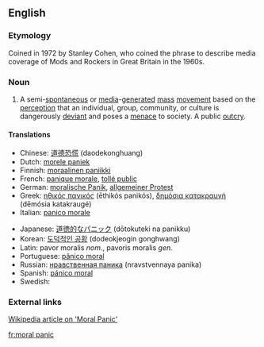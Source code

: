 ==English==

===Etymology===

Coined in 1972 by Stanley Cohen, who coined the phrase to describe media coverage of Mods and Rockers in Great Britain in the 1960s.

===Noun===
{{head|en|noun|head=[[moral]] [[panic]]}}

# A semi-[[spontaneous]] or [[media]]-[[generated]] [[mass]] [[movement]] based on the [[perception]] that an individual, group, community, or culture is dangerously [[deviant]] and poses a [[menace]] to society.  A public [[outcry]].

====Translations====
{{trans-top|mass movement, public outcry}}
* Chinese: [[道德恐慌]] (daodekonghuang)
* Dutch: [[morele paniek]]
* Finnish: [[moraalinen paniikki]]
* French: [[panique morale]], [[tollé public]]
* German: [[moralische Panik]], [[allgemeiner Protest]]
* Greek: [[ηθικός πανικός]] (ēthikós panikós), [[δημόσια κατακραυγή]] (dēmósia katakraugé)
* Italian: [[panico morale]]
{{trans-mid}}
* Japanese: [[道徳的なパニック]] (dōtokuteki na panikku)
* Korean: [[도덕적인 공황]] (dodeokjeogin gonghwang)
* Latin: pavor moralis ''nom.'', pavoris moralis ''gen.''
* Portuguese: [[pânico moral]]
* Russian: [[нравственная паника]] (nravstvennaya panika)
* Spanish: [[pánico moral]]
* Swedish: {{t-|sv|moralpanik|c}}
{{trans-bottom}}

===External links===

[http://www.wikipedia.org/wiki/Moral_panic Wikipedia article on 'Moral Panic']

[[fr:moral panic]]